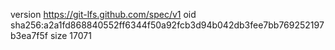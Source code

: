 version https://git-lfs.github.com/spec/v1
oid sha256:a2a1fd868840552ff6344f50a92fcb3d94b042db3fee7bb769252197b3ea7f5f
size 17071
